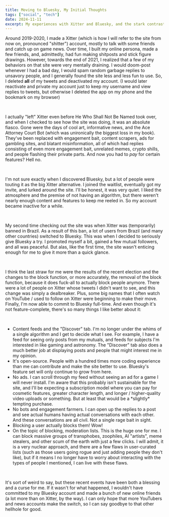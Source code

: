 ```yaml
---
title: Moving to Bluesky, My Initial Thoughts
tags: ["social", "tech"]
date: 2024-11-11
excerpt: My experiences with Xitter and Bluesky, and the stark contrast between the two sites.
---
```


Around 2019-2020, I made a Xitter (which is how I will refer to the site from now on, pronounced "shitter") account,
mostly to talk with some friends and catch up on game news. Over time, I built my online persona, made a few friends,
and, admittedly, had fun making shitposts and stick figure drawings. However, towards the end of 2021, I realized that a
few of my behaviors on that site were very mentally draining. I would doom-post whenever I had a bad day, I would spam
random garbage replies to unsavory people, and I generally found the site less and less fun to use. So, I deleted
**all** of my tweets and deactivated my account. (I would later reactivate and private my account just to keep my
username and view replies to tweets, but otherwise I deleted the app on my phone and the bookmark on my browser)

<br />

I actually "left" Xitter even before He Who Shall Not Be Named took over, and when I checked to see how the site was
doing, it was an absolute fiasco. Gone were the days of cool art, informative news, and the Ace Attorney Court Bot
(which was unironically the biggest loss in my book). They've been replaced with engagement bait, content scrapers, ads
for gambling sites, and blatant misinformation, all of which had replies consisting of even more engagement bait,
unrelated memes, crypto shills, and people flashing their private parts. And now you had to _pay_ for certain features?
Hell no.

<br />

I'm not sure exactly when I discovered Bluesky, but a lot of people were touting it as the big Xitter alternative. I
joined the waitlist, eventually got my invite, and lurked around the site. I'll be honest, it was very quiet. I liked
the atmosphere and the premise of not having an algorithm, but there weren't nearly enough content and features to keep
me reeled in. So my account became inactive for a while.

<br />

My second time checking out the site was when Xitter was (temporarily) banned in Brazil. As a result of this ban, a lot
of users from Brazil (and many other countries) switched to Bluesky. This was when I decided to seriously give Bluesky a
try. I promoted myself a bit, gained a few mutual followers, and all was peaceful. But alas, like the first time, the
site wasn't enticing enough for me to give it more than a quick glance.

<br />

I think the last straw for me were the results of the recent election and the changes to the block function, or more
accurately, the removal of the block function, because it does fuck-all to actually block people anymore. There were a
lot of people on Xitter whose tweets I didn't want to see, and this change was simply a dealbreaker. Plus, some big
names that I often watch on YouTube / used to follow on Xitter were beginning to make their move. Finally, I'm now able
to commit to Bluesky full-time. And even though it's not feature-complete, there's so many things I like better about
it:

<br />

<ul class="pl-6 list-disc">
    <li>
        Content feeds and the "Discover" tab. I'm no longer under the whims of a single algorithm and I get to decide
        what I see. For example, I have a feed for seeing only posts from my mutuals, and feeds for subjects I'm
        interested in like gaming and astronomy. The "Discover" tab also does a much better job at displaying posts and
        people that might interest me in my opinion.
    </li>
    <li>
        It's open-source. People with a hundred times more coding experience than me can contribute and make the site
        better to use. Bluesky's feature set will only continue to grow from here.
    </li>
    <li>
        No ads. I can scroll through my feed without seeing an ad for a game I will never install. I'm aware that this
        probably isn't sustainable for the site, and I'll be expecting a subscription model where you can pay for
        cosmetic features, greater character length, and longer / higher-quality video uploads or something. But at
        least that would be a *slightly* tempting purchase.
    </li>
    <li>
        No bots and engagement farmers. I can open up the replies to a post and see actual humans having actual
        conversations with each other. And these conversations are all civil. Not a single rage bait in sight.
    </li>
    <li>Blocking a user actually blocks them! Wow!</li>
    <li>
        On the topic of blocking, moderation lists. This is the huge one for me. I can block massive groups of
        transphobes, zoophiles, AI "artists", meme stealers, and other scum of the earth with just a few clicks. I will
        admit, it is a very nuclear approach, and there are a few flaws in user-curated lists (such as those users going
        rogue and just adding people they don't like), but if it means I no longer have to worry about interacting with
        the types of people I mentioned, I can live with these flaws.
    </li>
</ul>

<br />

It's sort of weird to say, but these recent events have been both a blessing and a curse for me. If it wasn't for what
happened, I wouldn't have committed to my Bluesky account and made a bunch of new online friends (a lot more than on
Xitter, by the way). I can only hope that more YouTubers and news accounts make the switch, so I can say goodbye to that
other hellhole for good.
